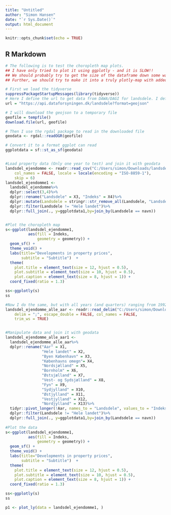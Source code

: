 ```yaml
---
title: "Untitled"
author: "Simon Hansen"
date: "`r Sys.Date()`"
output: html_document
---
```


```r
knitr::opts_chunk$set(echo = TRUE)
```

## R Markdown

```r
# The following is to test the choropleth map plots.
## I have only tried to plot it using ggplotly - and it is SLOW!!
## We should probably try to get the size of the dataframe down some way (its 2.3 gb currently). 
## Further, we should try to make it into a truly plotly-map with added traces. 

# First we load the tidyverse
suppressPackageStartupMessages(library(tidyverse))
# Here I define the url to get data from DAWA/DAGI for landsdele. I define that the format should be geojson
url = "https://api.dataforsyningen.dk/landsdele?format=geojson"

# I will download the geojson to a temporary file
geofile = tempfile()
download.file(url, geofile)

# Then I use the rgdal package to read in the downloaded file
geodata <- rgdal::readOGR(geofile)

# Convert it to a format ggplot can read
ggplotdata = sf::st_as_sf(geodata)


#Load property data (Only one year to test) and join it with geodata
landsdel_ejendomme <- readr::read_csv("C:/Users/simon/Downloads/landsdel_ejendomme.csv", 
    col_names = FALSE, locale = locale(encoding = "ISO-8859-1"), 
    skip = 6)
landsdel_ejendomme1 <- 
  landsdel_ejendomme%>%
  dplyr::select(3,4)%>%
  dplyr::rename("Landsdele" = X3, "Indeks" = X4)%>%
  dplyr::mutate(Landsdele = stringr::str_remove_all(Landsdele, "Landsdel "))%>%
  dplyr::filter(Landsdele != "Hele landet")%>%
  dplyr::full_join(., y=ggplotdata1,by=join_by(Landsdele == navn))


#Plot the choropleth map
s<-ggplot(landsdel_ejendomme1, 
          aes(fill = Indeks, 
              geometry = geometry)) +
  geom_sf() +
  theme_void() +
  labs(title="Developments in property prices",
       subtitle = "Subtitle")  +
  theme(
    plot.title = element_text(size = 12, hjust = 0.5),
    plot.subtitle = element_text(size = 10, hjust = 0.5),
    plot.caption = element_text(size = 8, hjust = 1)) +
  coord_fixed(ratio = 1.3)

ss<-ggplotly(s)
ss
```



```r
#Now I do the same, but with all years (and quarters) ranging from 1992-2023
landsdel_ejendomme_alle_aar <- readr::read_delim("C:/Users/simon/Downloads/landsdel_ejendomme_alle_aar.csv", 
    delim = ";", escape_double = FALSE, col_names = FALSE, 
    trim_ws = TRUE)


#Manipulate data and join it with geodata
landsdel_ejendomme_alle_aar1 <- 
  landsdel_ejendomme_alle_aar%>%
  dplyr::rename("Aar" = X1, 
                "Hele landet" = X2,
                "Byen København" = X3,
                "Københavns omegn"= X4,
                "Nordsjælland" = X5,
                "Bornholm" = X6,
                "Østsjælland" = X7,
                "Vest- og Sydsjælland" = X8,
                "Fyn" = X9,
                "Sydjylland" = X10,
                "Østjylland" = X11,
                "Vestjylland" = X12,
                "Nordjylland" = X13)%>%
  tidyr::pivot_longer(!Aar, names_to = "Landsdele", values_to = "Indeks")%>%
  dplyr::filter(Landsdele != "Hele landet")%>%
  dplyr::full_join(., y=ggplotdata1,by=join_by(Landsdele == navn))
  
#Plot the data
s<-ggplot(landsdel_ejendomme1, 
          aes(fill = Indeks, 
              geometry = geometry)) +
  geom_sf() +
  theme_void() +
  labs(title="Developments in property prices",
       subtitle = "Subtitle")  +
  theme(
    plot.title = element_text(size = 12, hjust = 0.5),
    plot.subtitle = element_text(size = 10, hjust = 0.5),
    plot.caption = element_text(size = 8, hjust = 1)) +
  coord_fixed(ratio = 1.3)

ss<-ggplotly(s)
ss
```


```r
p1 <- plot_ly(data = landsdel_ejendomme1, )
```

